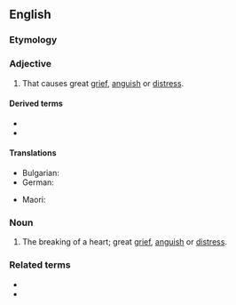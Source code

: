 {{also|heart-breaking}}
==English==

===Etymology===
{{compound|heart|breaking|lang=en}}

===Adjective===
{{en-adj}}

# That causes great [[grief]], [[anguish]] or [[distress]].

====Derived terms====
* {{l|en|heartbreakingly}}
* {{l|en|heartbreakingness}}

====Translations====
{{trans-top|That causes great grief, anguish or distress}}
* Bulgarian: {{t+|bg|сърцераздирателен}}
* German: {{t+|de|herzzerreißend}}
{{trans-mid}}
* Maori: {{t|mi|tarariki}}
{{trans-bottom}}

===Noun===
{{en-noun}}

# The breaking of a heart; great [[grief]], [[anguish]] or [[distress]].

===Related terms===
* {{l|en|break someone's heart}}
* {{l|en|heartbreaker}}